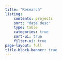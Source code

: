 ```yaml
---
title: "Research"
listing:
    contents: projects
    sort: "date desc"
    type: table
    categories: true
    sort-ui: true
    filter-ui: true
page-layout: full
title-block-banner: true
---
```

